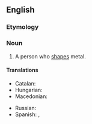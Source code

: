 ==English==

===Etymology===
{{compound|en|metal|worker}}

===Noun===
{{en-noun}}

# A person who [[shape]]s metal.

====Translations====
{{trans-top|a person who shapes metal}}
* Catalan: {{t|ca|metal·lista|m|f}}
* Hungarian: {{t+|hu|kohász}}
* Macedonian: {{t|mk|мета́лец|m}}
{{trans-mid}}
* Russian: {{t+|ru|металли́ст|m|sc=Cyrl}}
* Spanish: {{t|es|metalista|m}}, {{t|es|obrero metalúrgico|m}}
{{trans-bottom}}